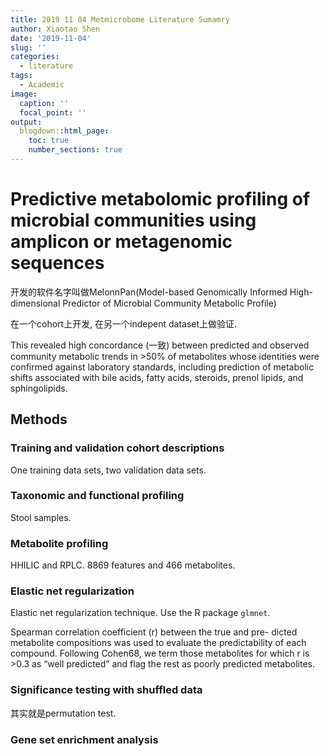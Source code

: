 ```yaml
---
title: 2019 11 04 Metmicrobome Literature Sumamry
author: Xiaotao Shen
date: '2019-11-04'
slug: ''
categories:
  - literature
tags:
  - Academic
image:
  caption: ''
  focal_point: ''
output:
  blogdown::html_page:
    toc: true
    number_sections: true
---
```


# Predictive metabolomic profiling of microbial communities using amplicon or metagenomic sequences

开发的软件名字叫做MelonnPan(Model-based Genomically Informed High-dimensional Predictor of Microbial Community Metabolic Profile)

在一个cohort上开发, 在另一个indepent dataset上做验证.

This revealed high concordance (一致) between predicted and observed community metabolic trends in >50% of metabolites whose identities were confirmed against laboratory standards, including prediction of metabolic shifts associated with bile acids, fatty acids, steroids, prenol lipids, and sphingolipids.

## Methods

### Training and validation cohort descriptions

One training data sets, two validation data sets.

### Taxonomic and functional profiling

Stool samples. 

### Metabolite profiling

HHILIC and RPLC. 8869 features and 466 metabolites.

### Elastic net regularization

Elastic net regularization technique. Use the R package `glmnet`.

Spearman correlation coefficient (r) between the true and pre- dicted metabolite compositions was used to evaluate the predictability of each compound. Following Cohen68, we term those metabolites for which r is >0.3 as “well predicted” and flag the rest as poorly predicted metabolites.

### Significance testing with shuffled data

其实就是permutation test.

### Gene set enrichment analysis







